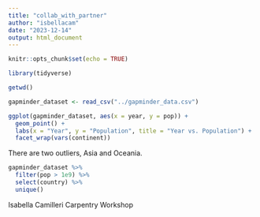 ```yaml
---
title: "collab_with_partner"
author: "isbellacam"
date: "2023-12-14"
output: html_document
---
```


```r
knitr::opts_chunk$set(echo = TRUE)
```

```r
library(tidyverse)
```

```r
getwd()
```

```r
gapminder_dataset <- read_csv("../gapminder_data.csv")
```

```r
ggplot(gapminder_dataset, aes(x = year, y = pop)) +
  geom_point() +
  labs(x = "Year", y = "Population", title = "Year vs. Population") + 
  facet_wrap(vars(continent))
```
There are two outliers, Asia and Oceania. 

```r
gapminder_dataset %>% 
  filter(pop > 1e9) %>% 
  select(country) %>% 
  unique()

```

Isabella Camilleri
Carpentry Workshop 





